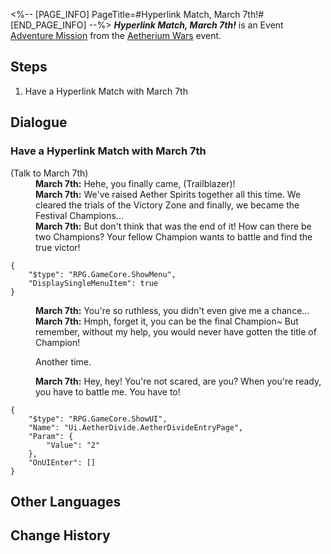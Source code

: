 <%-- [PAGE_INFO]
PageTitle=#Hyperlink Match, March 7th!#
[END_PAGE_INFO] --%>
{{Stub|Dialogue.}}
{{Mission Infobox
|id            = 8014140
|title         = 
|image         = <!--Mission Hyperlink Match, March 7th!.png-->
|type          = Adventure
|event_name    = Aetherium Wars
|chapter       = 
|requirements  = 
* [[Adventure Mission]] ''[[Hyperlink Match, Qingque!]]'' completed
* [[Adventure Mission]] ''[[Hyperlink Match, Peppy!]]'' completed
* [[Adventure Mission]] ''[[Hyperlink Match, Sampo!]]'' completed
* [[Adventure Mission]] ''[[Hyperlink Match, Bronya!]]'' completed
* [[Adventure Mission]] ''[[Final Showdown! Intergalactic Celebration!]]'' completed
|summary       = <!--official mission summary from Fate's Atlas-->
|characters    = March 7th; Trailblazer
|startLocation = [[Jarilo-VI]] - [[Old Weapon Testing Ground]]
|world         = Jarilo-VI
|area          = Old Weapon Testing Ground
|prev          = Final Showdown! Intergalactic Celebration!
|next          = 
|rewards       = 
}}
'''''Hyperlink Match, March 7th!''''' is an Event [[Adventure Mission]] from the [[Aetherium Wars]] event.

==Steps==
# Have a Hyperlink Match with March 7th

<!--
==Gameplay Notes==

--><!--
==Trial Character==

-->
==Dialogue==
{{Stub Dialogue}}
===Have a Hyperlink Match with March 7th{{subst:void|<!--801414001-->}}===
{{Mission Description|type=adventure|location=Old Weapon Testing Ground|The core gameplay loop behind Aetherium Wars is "dueling." Challenge different players and show your true strength!}}
{{Dialogue Start}}

;(Talk to March 7th)
:'''March 7th:''' Hehe, you finally came, (Trailblazer)!
:'''March 7th:''' We've raised Aether Spirits together all this time. We cleared the trials of the Victory Zone and finally, we became the Festival Champions...
:'''March 7th:''' But don't think that was the end of it! How can there be two Champions? Your fellow Champion wants to battle and find the true victor!
<pre>{
	"$type": "RPG.GameCore.ShowMenu",
	"DisplaySingleMenuItem": true
}</pre>
:'''March 7th:''' You're so ruthless, you didn't even give me a chance...
:'''March 7th:''' Hmph, forget it, you can be the final Champion~ But remember, without my help, you would never have gotten the title of Champion!
:{{DIcon|Arrow}} Another time.
:'''March 7th:''' Hey, hey! You're not scared, are you? When you're ready, you have to battle me. You have to!
<pre>{
	"$type": "RPG.GameCore.ShowUI",
	"Name": "Ui.AetherDivide.AetherDivideEntryPage",
	"Param": {
		"Value": "2"
	},
	"OnUIEnter": []
}</pre>
{{Dialogue End}}

==Other Languages==
{{Other Languages
|en   = Hyperlink Match, March 7th!
|zhs  = 超链接对决！三月七
|zht  = 超連結對決！三月七
|ja   = ハイパーリンクバトル！三月なのか
|ko   = 하이퍼링크 대결! Mar. 7th
|es   = Enfrentamiento de hipervínculos: Siete de Marzo
|fr   = Combat hyperlink&nbsp;: March&nbsp;7th&nbsp;!
|ru   = Матч! Март 7!
|th   = ประลองไฮเปอร์ลิงก์กับ March 7th!
|vi   = Quyết Đấu Siêu Liên Kết! March 7th
|de   = Hyperlinkmatch, 7. März!
|id   = Duel Hyperlink, March 7th!
|pt   = Batalha de Hyperlink, 7 de Março!
}}

==Change History==
{{Change History|1.4}}
